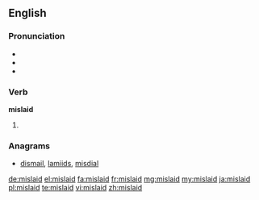 ==English==

===Pronunciation===
* {{IPA|/mɪsˈleɪd/}}
* {{audio|en-us-mislaid.ogg|Audio (US)}}
* {{rhymes|eɪd}}

===Verb===
'''mislaid'''

# {{past of|mislay}}

===Anagrams===
* [[dismail#English|dismail]], [[lamiids#English|lamiids]], [[misdial#English|misdial]]

[[de:mislaid]]
[[el:mislaid]]
[[fa:mislaid]]
[[fr:mislaid]]
[[mg:mislaid]]
[[my:mislaid]]
[[ja:mislaid]]
[[pl:mislaid]]
[[te:mislaid]]
[[vi:mislaid]]
[[zh:mislaid]]